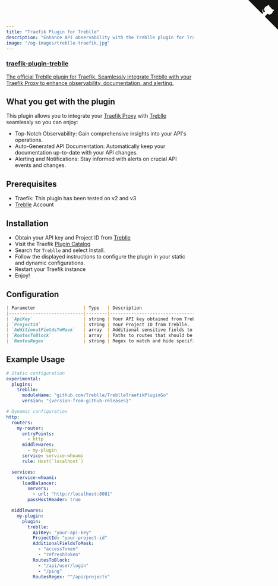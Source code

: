 ```yaml
---
title: "Traefik Plugin for Treblle"
description: "Enhance API observability with the Treblle plugin for Traefik. Get real-time insights, auto-generated documentation, and alerts. Follow the setup guide to integrate."
image: "/og-images/treblle-traefik.jpg"
---
```


<div class="max-w-full mx-auto shadow-lg rounded-lg overflow-hidden">
  <a href="https://github.com/Treblle/TreblleTraefikPluginGo" title="View source on GitHub" aria-label="View source on GitHub" class="relative no-underline">
    <div>
      <svg width="80" height="80" viewBox="0 0 250 250" style="fill:#151513; color:#fff; position: absolute; top: 0; border: 0; right: 0;" aria-hidden="true">
        <path d="M0,0 L115,115 L130,115 L142,142 L250,250 L250,0 Z"></path>
        <path d="M128.3,109.0 C113.8,99.7 119.0,89.6 119.0,89.6 C122.0,82.7 120.5,78.6 120.5,78.6 C119.2,72.0 123.4,76.3 123.4,76.3 C127.3,80.9 125.5,87.3 125.5,87.3 C122.9,97.6 130.6,101.9 134.4,103.2" fill="currentColor" style="transform-origin: 130px 106px;" class="octo-arm"></path>
        <path d="M115.0,115.0 C114.9,115.1 118.7,116.5 119.8,115.4 L133.7,101.6 C136.9,99.2 139.9,98.4 142.2,98.6 C133.8,88.0 127.5,74.4 143.8,58.0 C148.5,53.4 154.0,51.2 159.7,51.0 C160.3,49.4 163.2,43.6 171.4,40.1 C171.4,40.1 176.1,42.5 178.8,56.2 C183.1,58.6 187.2,61.8 190.9,65.4 C194.5,69.0 197.7,73.2 200.1,77.6 C213.8,80.2 216.3,84.9 216.3,84.9 C212.7,93.1 206.9,96.0 205.4,96.6 C205.1,102.4 203.0,107.8 198.3,112.5 C181.9,128.9 168.3,122.5 157.7,114.1 C157.9,116.9 156.7,120.9 152.7,124.9 L141.0,136.5 C139.8,137.7 141.6,141.9 141.8,141.8 Z" fill="currentColor" class="octo-body"></path>
      </svg>
    </div>
    <div class="grid grid-cols-4 gap-4 px-2 py-2">
      <div class="col-span-4">
      	<h3 class="text-xl font-semibold">traefik-plugin-treblle</h3>
      	<p class="text-sm font-medium">
          The official Treblle plugin for Traefik. Seamlessly integrate Treblle with your Traefik Proxy to enhance observability, documentation, and alerting.
        </p>
      </div>
    </div>
  </a>
</div>

## What you get with the plugin

This plugin allows you to integrate your [Traefik Proxy](https://traefik.io/traefik/) with [Treblle](https://treblle.com/) seamlessly so you can enjoy:

- Top-Notch Observability: Gain comprehensive insights into your API's operations.
- Auto-Generated API Documentation: Automatically keep your documentation up-to-date with your API changes.
- Alerting and Notifications: Stay informed with alerts on crucial API events and changes.

## Prerequisites

- Traefik: This plugin has been tested on v2 and v3
- [Treblle](https://app.treblle.com/) Account

## Installation

- Obtain your API key and Project ID from [Treblle](https://app.treblle.com/)
- Visit the Traefik [Plugin Catalog](https://plugins.traefik.io/plugins)
- Search for `Treblle` and select Install.
- Follow the displayed instructions to configure the plugin in your static and dynamic configurations.
- Restart your Traefik instance
- Enjoy!

## Configuration

```md
| Parameter                  | Type   | Description                             |
|----------------------------|--------|-----------------------------------------|
| `ApiKey`                   | string | Your API key obtained from Treblle.     |
| `ProjectId`                | string | Your Project ID from Treblle.           |
| `AdditionalFieldsToMask`   | array  | Additional sensitive fields to mask.    |
| `RoutesToBlock`            | array  | Paths to routes that should be hidden.  |
| `RoutesRegex`              | string | Regex to match and hide specific routes.|
```

## Example Usage
```yaml
# Static configuration
experimental:
  plugins:
    treblle:
      moduleName: "github.com/Treblle/TreblleTraefikPluginGo"
      version: "{version-from-github-releases}"

# Dynamic configuration
http:
  routers:
    my-router:
      entryPoints:
        - http
      middlewares:
        - my-plugin
      service: service-whoami
      rule: Host(`localhost`)

  services:
    service-whoami:
      loadBalancer:
        servers:
          - url: "http://localhost:8081"
        passHostHeader: true

  middlewares:
    my-plugin:
      plugin:
        treblle:
          ApiKey: "your-api-key"
          ProjectId: "your-project-id"
          AdditionalFieldsToMask:
            - "accessToken"
            - "refreshToken"
          RoutesToBlock:
            - "/api/user/login"
            - "/ping"
          RoutesRegex: "^/api/projects"
```
